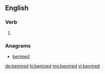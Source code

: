 ==English==

===Verb===
{{head|en|verb form}}

# {{en-past of|bemire}}

===Anagrams===
* [[berimed#English|berimed]]

[[de:bemired]]
[[hi:bemired]]
[[mg:bemired]]
[[vi:bemired]]